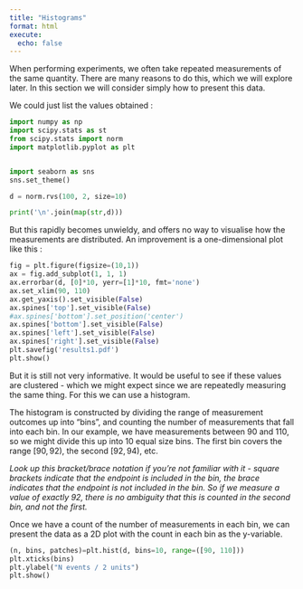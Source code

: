 ```yaml
---
title: "Histograms"
format: html
execute:
  echo: false
---
```


When performing experiments, we often take repeated measurements of the same quantity.  There are many reasons to do this, which we will explore later. In this section we will consider simply how to present this data.

We could just list the values obtained :

```python
import numpy as np
import scipy.stats as st
from scipy.stats import norm
import matplotlib.pyplot as plt


import seaborn as sns
sns.set_theme()

d = norm.rvs(100, 2, size=10)

print('\n'.join(map(str,d)))
```

But this rapidly becomes unwieldy, and offers no way to visualise how the measurements are distributed. An improvement is a one-dimensional plot like this :

```python
fig = plt.figure(figsize=(10,1))
ax = fig.add_subplot(1, 1, 1)
ax.errorbar(d, [0]*10, yerr=[1]*10, fmt='none')
ax.set_xlim(90, 110)
ax.get_yaxis().set_visible(False)
ax.spines['top'].set_visible(False)
#ax.spines['bottom'].set_position('center')
ax.spines['bottom'].set_visible(False)
ax.spines['left'].set_visible(False)
ax.spines['right'].set_visible(False)
plt.savefig('results1.pdf')
plt.show()
```

But it is still not very informative. It would be useful to see if these values are clustered - which we might expect since we are repeatedly measuring the same thing. For this we can use a histogram.

The histogram is constructed by dividing the range of measurement outcomes up into "bins", and counting the number of measurements that fall into each bin. In our example, we have measurements between 90 and 110, so we might divide this up into 10 equal size bins. The first bin covers the range $[90, 92)$, the second $[92, 94)$, etc. 

_Look up this bracket/brace notation if you're not familiar with it - square brackets indicate that the endpoint is included in the bin, the brace indicates that the endpoint is not included in the bin. So if we measure a value of exactly 92, there is no ambiguity that this is counted in the second bin, and not the first._

Once we have a count of the number of measurements in each bin, we can present the data as a 2D plot with the count in each bin as the y-variable.

```python
(n, bins, patches)=plt.hist(d, bins=10, range=([90, 110]))
plt.xticks(bins)
plt.ylabel("N events / 2 units")
plt.show()
```

<!-- Number of bins

Histgram bin area -->
